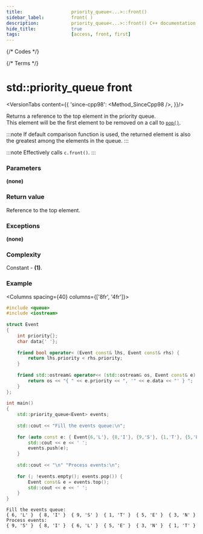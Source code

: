 ```yaml
---
title:					priority_queue<...>::front()
sidebar_label:			front( )
description:			priority_queue<...>::front() C++ documentation
hide_title:				true
tags:					[access, front, first]
---
```



{/* Codes */}

{/* Terms */}



# std::priority_queue front

<VersionTabs content={{
		'since-cpp98': <Method_SinceCpp98 />,
	}}/>

Returns a <Tooltip title={Term_ContAlias_Reference}>reference</Tooltip>  to the top element in the priority queue.  
This element will be the first element to be removed on a call to [`pop()`](/docs/std/containers/queues/priority_queue/pop).  

:::note
If default comparison function is used, the returned element is also the greatest among the elements in the queue.
:::

:::note
Effectively calls `c.front()`.
:::

### Parameters

**(none)**

### Return value

Reference to the top element.

### Exceptions

**(none)**

### Complexity

Constant - **(1)**.

### Example

<Columns spacing={40} columns={['8fr', '4fr']}>
<div>

```cpp title="main.cpp"
#include <queue>
#include <iostream>
 
struct Event
{
    int priority{};
    char data{' '};
 
    friend bool operator< (Event const& lhs, Event const& rhs) {
        return lhs.priority < rhs.priority;
    }
 
    friend std::ostream& operator<< (std::ostream& os, Event const& e) {
        return os << "{ " << e.priority << ", '" << e.data << "' } ";
    }
};
 
int main()
{
    std::priority_queue<Event> events;
 
    std::cout << "Fill the events queue:\n";
 
    for (auto const e: { Event{6,'L'}, {8,'I'}, {9,'S'}, {1,'T'}, {5,'E'}, {3,'N'} }) {
        std::cout << e << ' ';
        events.push(e);
    }
 
    std::cout << "\n" "Process events:\n";
 
    for (; !events.empty(); events.pop()) {
        Event const& e = events.top();
        std::cout << e << ' ';
    }
}
```

</div>

<div>

```plaintext title="Output"
Fill the events queue:
{ 6, 'L' }  { 8, 'I' }  { 9, 'S' }  { 1, 'T' }  { 5, 'E' }  { 3, 'N' }
Process events:
{ 9, 'S' }  { 8, 'I' }  { 6, 'L' }  { 5, 'E' }  { 3, 'N' }  { 1, 'T' }
```

</div>
</Columns>
